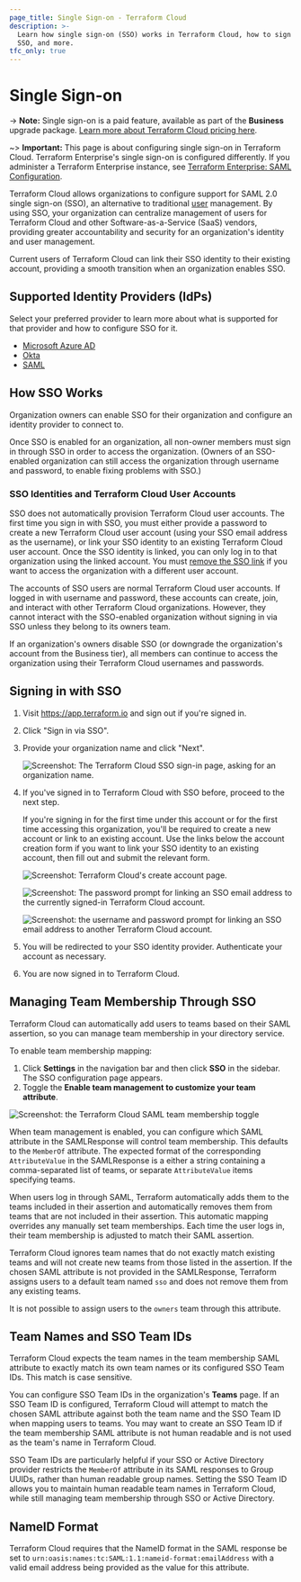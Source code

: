 ```yaml
---
page_title: Single Sign-on - Terraform Cloud
description: >-
  Learn how single sign-on (SSO) works in Terraform Cloud, how to sign in with
  SSO, and more.
tfc_only: true
---
```


# Single Sign-on

-> **Note:** Single sign-on is a paid feature, available as part of the **Business** upgrade package. [Learn more about Terraform Cloud pricing here](https://www.hashicorp.com/products/terraform/pricing).

~> **Important:** This page is about configuring single sign-on in Terraform Cloud. Terraform Enterprise's single sign-on is configured differently. If you administer a Terraform Enterprise instance, see [Terraform Enterprise: SAML Configuration](/enterprise/user-management/saml/configuration).

Terraform Cloud allows organizations to configure support for SAML 2.0 single sign-on (SSO), an alternative to traditional [user](/cloud-docs/users-teams-organizations/users) management. By using SSO, your organization can centralize management of users for Terraform Cloud and other Software-as-a-Service (SaaS) vendors, providing greater accountability and security for an organization's identity and user management.

Current users of Terraform Cloud can link their SSO identity to their existing account, providing a smooth transition when an organization enables SSO.

## Supported Identity Providers (IdPs)

Select your preferred provider to learn more about what is supported for that provider and how to configure SSO for it.

* [Microsoft Azure AD](/cloud-docs/users-teams-organizations/single-sign-on/azure-ad)
* [Okta](/cloud-docs/users-teams-organizations/single-sign-on/okta)
* [SAML](/cloud-docs/users-teams-organizations/single-sign-on/saml)

## How SSO Works

Organization owners can enable SSO for their organization and configure an identity provider to connect to.

Once SSO is enabled for an organization, all non-owner members must sign in through SSO in order to access the organization. (Owners of an SSO-enabled organization can still access the organization through username and password, to enable fixing problems with SSO.)

### SSO Identities and Terraform Cloud User Accounts

SSO does not automatically provision Terraform Cloud user accounts. The first time you sign in with SSO, you must either provide a password to create a new Terraform Cloud user account (using your SSO email address as the username), or link your SSO identity to an existing Terraform Cloud user account. Once the SSO identity is linked, you can only log in to that organization using the linked account. You must [remove the SSO link](/cloud-docs/users-teams-organizations/single-sign-on/linking-user-account#remove-sso-identity-link) if you want to access the organization with a different user account.

The accounts of SSO users are normal Terraform Cloud user accounts. If logged in with username and password, these accounts can create, join, and interact with other Terraform Cloud organizations. However, they cannot interact with the SSO-enabled organization without signing in via SSO unless they belong to its owners team.

If an organization's owners disable SSO (or downgrade the organization's account from the Business tier), all members can continue to access the organization using their Terraform Cloud usernames and passwords.

## Signing in with SSO

1. Visit <https://app.terraform.io> and sign out if you're signed in.

1. Click "Sign in via SSO".

1. Provide your organization name and click "Next".

   ![Screenshot: The Terraform Cloud SSO sign-in page, asking for an organization name.](/img/docs/sign-in.png)

1. If you've signed in to Terraform Cloud with SSO before, proceed to the next step.

   If you're signing in for the first time under this account or for the first time accessing this organization, you'll be required to create a new account or link to an existing account. Use the links below the account creation form if you want to link your SSO identity to an existing account, then fill out and submit the relevant form.

   ![Screenshot: Terraform Cloud's create account page.](/img/docs/create-account.png)

   ![Screenshot: The password prompt for linking an SSO email address to the currently signed-in Terraform Cloud account.](/img/docs/matched-linking.png)

   ![Screenshot: the username and password prompt for linking an SSO email address to another Terraform Cloud account.](/img/docs/chosen-linking.png)

1. You will be redirected to your SSO identity provider. Authenticate your account as necessary.

1. You are now signed in to Terraform Cloud.

## Managing Team Membership Through SSO

Terraform Cloud can automatically add users to teams based on their SAML assertion, so you can manage team membership in your directory service.

To enable team membership mapping:

1. Click **Settings** in the navigation bar and then click **SSO** in the sidebar. The SSO configuration page appears.
1. Toggle the **Enable team management to customize your team attribute**.

![Screenshot: the Terraform Cloud SAML team membership toggle](/img/docs/saml-team-membership-cloud.png)

When team management is enabled, you can configure which SAML attribute in the SAMLResponse will control team membership. This defaults to the `MemberOf` attribute. The expected format of the corresponding `AttributeValue` in the SAMLResponse is a either a string containing a comma-separated list of teams, or separate `AttributeValue` items specifying teams.

When users log in through SAML, Terraform automatically adds them to the teams included in their assertion and automatically removes them from teams that are not included in their assertion. This automatic mapping overrides any manually set team memberships. Each time the user logs in, their team membership is adjusted to match their SAML assertion.

Terraform Cloud ignores team names that do not exactly match existing teams and will not create new teams from those listed in the assertion. If the chosen SAML attribute is not provided in the SAMLResponse, Terraform assigns users to a default team named `sso` and does not remove them from any existing teams.

It is not possible to assign users to the `owners` team through this attribute.


## Team Names and SSO Team IDs

Terraform Cloud expects the team names in the team membership SAML attribute to exactly match its own team names or its configured SSO Team IDs. This match is case sensitive.

You can configure SSO Team IDs in the organization's **Teams** page. If an SSO Team ID is configured, Terraform Cloud will attempt to match the chosen SAML attribute against both the team name and the SSO Team ID when mapping users to teams. You may want to create an SSO Team ID if the team membership SAML attribute is not human readable and is not used as the team's name in Terraform Cloud.

SSO Team IDs are particularly helpful if your SSO or Active Directory provider restricts the `MemberOf` attribute in its SAML responses to Group UUIDs, rather than human readable group names. Setting the SSO Team ID allows you to maintain human readable team names in Terraform Cloud, while still managing team membership through SSO or Active Directory.

## NameID Format

Terraform Cloud requires that the NameID format in the SAML response be set to `urn:oasis:names:tc:SAML:1.1:nameid-format:emailAddress` with a valid email address being provided as the value for this attribute.
